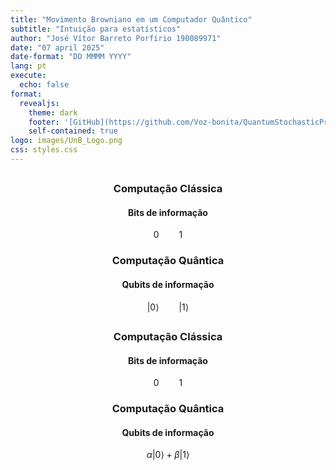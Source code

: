 ```yaml
---
title: "Movimento Browniano em um Computador Quântico"
subtitle: "Intuição para estatísticos"
author: "José Vítor Barreto Porfírio 190089971"
date: "07 april 2025"
date-format: "DD MMMM YYYY" 
lang: pt
execute:
  echo: false
format: 
  revealjs:
    theme: dark
    footer: '[GitHub](https://github.com/Voz-bonita/QuantumStochasticProcess)'
    self-contained: true
logo: images/UnB_Logo.png
css: styles.css
---
```


## {transition="fade"}

\newcommand{\ket}[1]{|#1\rangle}

<center>
<h3>Computação Clássica</h3>
<h4>Bits de informação</h4>

$$0 \qquad 1$$

</center>

::: {.fragment .fade-in}

<center>
<h3>Computação Quântica</h3>
<h4>Qubits de informação</h4>

$$\ket{0} \qquad \ket{1}$$

</center>

:::

## {transition="fade"}

<center>
<h3>Computação Clássica</h3>
<h4>Bits de informação</h4>

$$0 \qquad 1$$

</center>

<center>
<h3>Computação Quântica</h3>
<h4>Qubits de informação</h4>

$$\alpha\ket{0} + \beta\ket{1}$$

</center>
